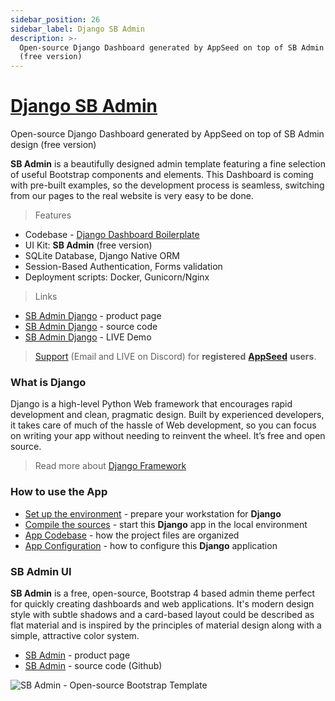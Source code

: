 ```yaml
---
sidebar_position: 26
sidebar_label: Django SB Admin
description: >-
  Open-source Django Dashboard generated by AppSeed on top of SB Admin design
  (free version)
---
```


# [Django SB Admin](https://appseed.us/product/sb-admin/django/)

<SubHeading>Open-source Django Dashboard generated by AppSeed on top of SB Admin design (free version)</SubHeading>

**SB Admin** is a beautifully designed admin template featuring a fine selection of useful Bootstrap components and elements. This Dashboard is coming with pre-built examples, so the development process is seamless, switching from our pages to the real website is very easy to be done.

> Features

- Codebase - [Django Dashboard Boilerplate](../../boilerplate-code/django-dashboard.md)
- UI Kit: **SB Admin** (free version)
- SQLite Database, Django Native ORM
- Session-Based Authentication, Forms validation
- Deployment scripts: Docker, Gunicorn/Nginx

> Links

- [SB Admin Django](https://appseed.us/product/sb-admin/django/) - product page
- [SB Admin Django](https://github.com/app-generator/django-dashboard-sb-admin) - source code
- [SB Admin Django](https://django-sb-admin.appseed-srv1.com/) - LIVE Demo

> [Support](https://appseed.us/support) (Email and LIVE on Discord) for **registered** [**AppSeed**](https://appseed.us/) **users**.

###

### What is Django

Django is a high-level Python Web framework that encourages rapid development and clean, pragmatic design. Built by experienced developers, it takes care of much of the hassle of Web development, so you can focus on writing your app without needing to reinvent the wheel. It’s free and open source.

> Read more about [Django Framework](../../content/what-is/django.md)

### How to use the App

- [Set up the environment](../../boilerplate-code/django-dashboard.md#environment-1) - prepare your workstation for **Django**
- [Compile the sources](../../boilerplate-code/django-dashboard.md#build-the-app-1) - start this **Django** app in the local environment
- [App Codebase](../../boilerplate-code/django-dashboard.md#app-codebase) - how the project files are organized
- [App Configuration](../../boilerplate-code/django-dashboard.md#app-configuration) - how to configure this **Django** application

### SB Admin UI

**SB Admin** is a free, open-source, Bootstrap 4 based admin theme perfect for quickly creating dashboards and web applications. It's modern design style with subtle shadows and a card-based layout could be described as flat material and is inspired by the principles of material design along with a simple, attractive color system.

- [SB Admin](https://startbootstrap.com/template/sb-admin) - product page
- [SB Admin](https://github.com/startbootstrap/startbootstrap-sb-admin) - source code (Github)

![SB Admin - Open-source Bootstrap Template](../../../static/assets/sb-admin-bootstrap-dashboard.jpg)
